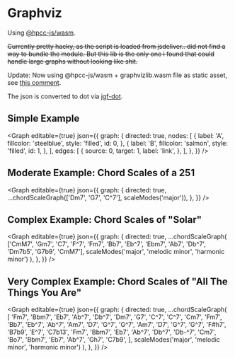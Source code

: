 
# Graphviz

Using [@hpcc-js/wasm](https://www.npmjs.com/package/@hpcc-js/wasm).

<strike>
  Currently pretty hacky, as the script is loaded from jsdeliver.. did not find a way to bundle the module. But this lib
  is the only one i found that could handle large graphs without looking like shit.
</strike>

Update: Now using @hpcc-js/wasm + graphvizlib.wasm file as static asset, see [this comment](https://github.com/magjac/d3-graphviz/issues/152#issuecomment-625710638).

The json is converted to dot via [jgf-dot](https://github.com/jsongraph/jgf-dot#jgf-dot).

## Simple Example

<Graph
  editable={true}
  json={{
    graph: {
      directed: true,
      nodes: [
        {
          label: 'A',
          fillcolor: 'steelblue',
          style: 'filled',
          id: 0,
        },
        {
          label: 'B',
          fillcolor: 'salmon',
          style: 'filled',
          id: 1,
        },
      ],
      edges: [
        {
          source: 0,
          target: 1,
          label: 'link',
        },
      ],
    },
  }}
/>

## Moderate Example: Chord Scales of a 251

<Graph
  editable={true}
  json={{
    graph: {
      directed: true,
      ...chordScaleGraph(['Dm7', 'G7', 'C^7'], scaleModes('major')),
    },
  }}
/>

## Complex Example: Chord Scales of "Solar"

<Graph
  editable={true}
  json={{
    graph: {
      directed: true,
      ...chordScaleGraph(
        ['CmM7', 'Gm7', 'C7', 'F^7', 'Fm7', 'Bb7', 'Eb^7', 'Ebm7', 'Ab7', 'Db^7', 'Dm7b5', 'G7b9', 'CmM7'],
        scaleModes('major', 'melodic minor', 'harmonic minor')
      ),
    },
  }}
/>

## Very Complex Example: Chord Scales of "All The Things You Are"

<Graph
  editable={true}
  json={{
    graph: {
      directed: true,
      ...chordScaleGraph(
        [
          'Fm7',
          'Bbm7',
          'Eb7',
          'Ab^7',
          'Db^7',
          'Dm7',
          'G7',
          'C^7',
          'C^7',
          'Cm7',
          'Fm7',
          'Bb7',
          'Eb^7',
          'Ab^7',
          'Am7',
          'D7',
          'G^7',
          'G^7',
          'Am7',
          'D7',
          'G^7',
          'G^7',
          'F#h7',
          'B7b9',
          'E^7',
          'C7b13',
          'Fm7',
          'Bbm7',
          'Eb7',
          'Ab^7',
          'Db^7',
          'Db-^7',
          'Cm7',
          'Bo7',
          'Bbm7',
          'Eb7',
          'Ab^7',
          'Gh7',
          'C7b9',
        ],
        scaleModes('major', 'melodic minor', 'harmonic minor')
      ),
    },
  }}
/>

